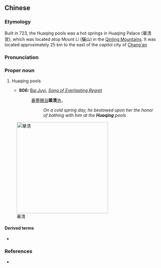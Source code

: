 {{also|华清}}
==Chinese==
{{zh-forms|s=华清}}

===Etymology===
Built in 723, the Huaqing pools was a hot springs in Huaqing Palace (華清宮), which was located atop Mount Li (驪山) in the [[w:Qinling Mountains|Qinling Mountains]]. It was located approximately 25 km to the east of the capitol city of [[w:Chang'an|Chang'an]]

===Pronunciation===
{{zh-pron
|m=Huáqīng
|cat=pn
}}

===Proper noun===
{{zh-proper noun}}

# {{lb|zh|archaic}} Huaqing pools
#* '''806:''' [[w:Bai Juyi|Bai Juyi]], ''[[wikisource:Song of Everlasting Regret|Song of Everlasting Regret]]''
#*: [[春]][[寒]][[賜]][[浴]]'''華清'''[[池]]，
#*:: ''On a cold spring day, he bestowed upon her the honor of bathing with him at the '''Huaqing''' pools''

[[Image:Hua-Qing-Chi-Lian-Hua-Tang.jpg|thumb|right|300px|華清]]

====Derived terms====
* {{l|zh|華清池}}

===References===
* {{pedialite|華清池|lang=zh}}
